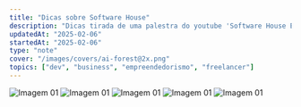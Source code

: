 ```yaml
---
title: "Dicas sobre Software House"
description: "Dicas tirada de uma palestra do youtube 'Software House Exponencial'"
updatedAt: "2025-02-06"
startedAt: "2025-02-06"
type: "note"
cover: "/images/covers/ai-forest@2x.png"
topics: ["dev", "business", "empreendedorismo", "freelancer"]
---
```


![Imagem 01](/images/software-house/IMG_20210205_211212.jpg)
![Imagem 01](/images/software-house/IMG_20210205_220054.jpg)
![Imagem 01](/images/software-house/IMG_20210205_220151.jpg)
![Imagem 01](/images/software-house/IMG_20210205_220421.jpg)
![Imagem 01](/images/software-house/IMG_20210205_220823.jpg)